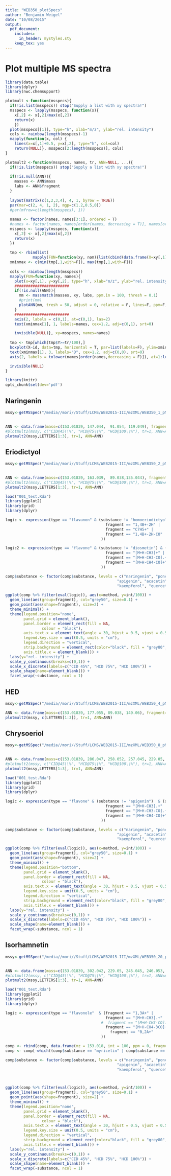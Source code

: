 ```yaml
---
title: "WEB350_plotSpecs"
author: "Benjamin Weigel"
date: "10/08/2015"
output:
  pdf_document:
    includes:
      in_header: mystyles.sty
    keep_tex: yes
---
```


# Plot multiple MS spectra #

```r
library(data.table)
library(dplyr)
library(nwc.chemsupport)
```

```r
plotmult <-function(msspecs){
  if(!is.list(msspecs)) stop("Supply a list with xy spectra!")
  msspecs <- lapply(msspecs, function(x){ 
    x[,2] <- x[,2]/max(x[,2])
    return(x)
    }) 
  plot(msspecs[[1]], type="h", xlab="m/z", ylab="rel. intensity")
  cols <- rainbow(length(msspecs)-1)
  mapply(function(x, col) {
    lines(x=x[,1]+0.5, y=x[,2], type="h", col=col)
    return(NULL)}, msspecs[2:length(msspecs)], cols)
}

plotmult2 <-function(msspecs, names, tr, ANN=NULL, ...){
  if(!is.list(msspecs)) stop("Supply a list with xy spectra!")
  
  if(!is.null(ANN)){
    masses <- ANN$mass
    labs <- ANN$fragment
  }
  
  layout(matrix(c(1,2,3,4), 4, 1, byrow = TRUE))
  par(mar=c(2, 4, 1, 2), mgp=c(1.2,0.5,0))
  #par(mfrow=c(length(msspecs), 1))
  
  names <- factor(names, names[3:1], ordered = T)
  #names <- factor(names, names[order(names, decreasing = T)], names[order(names, decreasing = T)], ordered = T)
  msspecs <- lapply(msspecs, function(x){ 
    x[,2] <- x[,2]/max(x[,2])
    return(x)
  }) 
 
  tmp <- rbindlist(
            mapply(FUN=function(xy, nom){list(cbind(data.frame(X=xy[,1], Y=xy[,2]/max(xy[,2])), id=nom))}, xy=msspecs, nom=names)) 
  xminmax <- c(min(tmp[,1,with=F]), max(tmp[,1,with=F]))
  
  cols <- rainbow(length(msspecs))
  mapply(FUN=function(xy, names){
    plot(x=xy[,1], y=xy[,2], type="h", xlab="m/z", ylab="rel. intensity", xlim=xminmax, yaxt="n", ...)
    ########################
    if(!is.null(ANN)){
      mm <- massmatch(masses, xy, labs, ppm.in = 100, thresh = 0.1)
      #print(mm)
      plotANN(mm, tresh = 50, adjust = 0, relative = F, lines=F, ppm=F, col="grey20", adj=c(0,0.5), srt=0)
    }
    ########################
    axis(2, labels = c(0,1), at=c(0,1), las=2)
    text(xminmax[1], 1, labels=names, cex=1.2, adj=c(0,1), srt=0)

    invisible(NULL)}, xy=msspecs, names=names)
  
  tmp <- tmp[which(tmp$Y>=tr/100),] 
  boxplot(X~id, data=tmp, horizontal = T, par=list(labels=F), ylim=xminmax, yaxt = "n",  ylab = "", xlab="m/z")
  text(xminmax[1], 3, labels="D", cex=1.2, adj=c(0,0), srt=0)
  axis(2, labels = tolower(names[order(names,decreasing = F)]), at=1:length(names), las=2)

  invisible(NULL)
}

```

```r
library(knitr)
opts_chunk$set(dev='pdf')
```

## Naringenin ##

```r
mssy<-getMSSpec("/media//mori//Stuff/LCMS/WEB2015-III/mzXML/WEB350_1_pMS2,HCD_273.mzXML", scan = c(3454,3459,3456))

  
ANN <- data.frame(mass=c(153.01839, 147.044,  91.054, 119.049), fragment=c("1,3A+", "1,4B+-2H", "C7H7+", "1,4B+-2H-CO"))
#plotmult2(mssy, c("CID@45\\%", "HCD@75\\%", "HCD@100\\%"), tr=1, ANN=ANN)
plotmult2(mssy,LETTERS[1:3], tr=1, ANN=ANN)
```


## Eriodictyol ##

```r
mssy<-getMSSpec("/media//mori//Stuff/LCMS/WEB2015-III/mzXML/WEB350_2_pMS2,HCD_289.mzXML", scan = c(3302,3303,3304))

  
ANN <- data.frame(mass=c(153.01839, 163.039,  89.038,135.044), fragment=c("1,3A+", "1,4B+-2H", "C7H5+","1,4B+-2H-CO"))
#plotmult2(mssy, c("CID@45\\%", "HCD@75\\%", "HCD@100\\%"), tr=1, ANN=ANN)
plotmult2(mssy,LETTERS[1:3], tr=1, ANN=ANN)

```

```r
load("001_test.Rda")
library(ggplot2)
library(grid)
library(dplyr)

logic <- expression(type == "flavanon" & (substance != "homoeriodictyol") & (fragment == "1,3A+" | 
                                            fragment == "1,4B+-2H" | 
                                            fragment == "C7H5+" | 
                                            fragment == "1,4B+-2H-CO" 
                                          ))

logic2 <- expression(type == "flavone" & (substance != "diosmetin") & (fragment == "1,3A+" | 
                                            fragment == "[M+H-CH3]+" | 
                                            fragment == "[M+H-CH3-CO].+" | 
                                            fragment == "[M+H-CH4-CO]+" 
                                          ))

comp$substance <- factor(comp$substance, levels = c("naringenin", "ponciretin",  "eriodictyol", "hesperetin", "homoeriodictyol",
                                                 "apigenin", "acacetin", "luteolin",  "diosmetin", "chrysoeriol",
                                                 "kaempferol", "quercetin", "myricetin", "kaempferide", "isorhamnetin"), ordered = T)

ggplot(comp %>% filter(eval(logic)), aes(x=method, y=int/100)) +
  geom_line(aes(group=fragment), col="grey50", size=0.1) + 
  geom_point(aes(shape=fragment), size=2) + 
  theme_minimal() +
  theme(legend.position="none", 
        panel.grid = element_blank(),
        panel.border = element_rect(fill = NA, 
                colour = "black"),
        axis.text.x = element_text(angle = 30, hjust = 0.5, vjust = 0.5),
        legend.key.size = unit(0.5, units = "cm"),
        legend.direction = "vertical",
        strip.background = element_rect(color="black", fill = "grey80", size=0.1),
        axis.title.x = element_blank()) +
  labs(y="rel. intensity") +
  scale_y_continuous(breaks=c(0,1)) +
  scale_x_discrete(labels=c("CID 45%", "HCD 75%", "HCD 100%")) +
  scale_shape(name=element_blank()) +
  facet_wrap(~substance, ncol = 1)
```

## HED ##

```r
mssy<-getMSSpec("/media//mori//Stuff/LCMS/WEB2015-III/mzXML/WEB350_4_pMS2,HCD_303.mzXML", scan = c(3486,3487,3488))

ANN <- data.frame(mass=c(153.01839, 177.055, 89.038, 149.06), fragment=c("1,3A+", "1,4B+-2H", "C7H5+", "1,4B+-2H-CO"))
plotmult2(mssy, c(LETTERS[1:3]), tr=1, ANN=ANN)
```

## Chrysoeriol ##

```r
mssy<-getMSSpec("/media//mori//Stuff/LCMS/WEB2015-III/mzXML/WEB350_8_pMS2,HCD_301.mzXML", scan = c(3478,3479,3480))

  
ANN <- data.frame(mass=c(153.01839, 286.047, 258.052, 257.045, 229.05, 203.034), fragment=c("1,3A+", "[M+H-CH3].+", "[M+H-CH3-CO].+","[M+H-CH4-CO]+","[M+H-CH4-2CO]+", "[M+H-CH4-2CO-C2H2]+"))
#plotmult2(mssy, c("CID@45\\%", "HCD@75\\%", "HCD@100\\%"), tr=1, ANN=ANN)
plotmult2(mssy,LETTERS[1:3], tr=1, ANN=ANN)

```

```r
load("001_test.Rda")
library(ggplot2)
library(grid)
library(dplyr)

logic <- expression(type == "flavone" & (substance != "apigenin")  & (substance != "luteolin") & (fragment == "1,3A+" | 
                                            fragment == "[M+H-CH3].+" | 
                                            fragment == "[M+H-CH3-CO].+" | 
                                            fragment == "[M+H-CH4-CO]+" 
                                          ))

comp$substance <- factor(comp$substance, levels = c("naringenin", "ponciretin",  "eriodictyol", "hesperetin", "homoeriodictyol",
                                                 "apigenin", "acacetin", "luteolin",  "diosmetin", "chrysoeriol",
                                                 "kaempferol", "quercetin", "myricetin", "kaempferide", "isorhamnetin"), ordered = T)

ggplot(comp %>% filter(eval(logic)), aes(x=method, y=int/100)) +
  geom_line(aes(group=fragment), col="grey50", size=0.1) + 
  geom_point(aes(shape=fragment), size=2) + 
  theme_minimal() +
  theme(legend.position="bottom", 
        panel.grid = element_blank(),
        panel.border = element_rect(fill = NA, 
                colour = "black"),
        axis.text.x = element_text(angle = 30, hjust = 0.5, vjust = 0.5),
        legend.key.size = unit(0.5, units = "cm"),
        legend.direction = "vertical",
        strip.background = element_rect(color="black", fill = "grey80", size=0.1),
        axis.title.x = element_blank()) +
  labs(y="rel. intensity") +
  scale_y_continuous(breaks=c(0,1)) +
  scale_x_discrete(labels=c("CID 45%", "HCD 75%", "HCD 100%")) +
  scale_shape(name=element_blank()) +
  facet_wrap(~substance, ncol = 1)
```

## Isorhamnetin ##

```r
mssy<-getMSSpec("/media//mori//Stuff/LCMS/WEB2015-III/mzXML/WEB350_20_pMS2,HCD_317.mzXML", scan = c(3498,3503,3500))

  
ANN <- data.frame(mass=c(153.01839, 302.042, 229.05, 245.045, 246.053, 137.023, 165.018), fragment=c("1,3A+", "[M+H-CH3].+", "[M+H-CH3OH-2CO]+","[M+H-CH4-2CO]+","[M+H-CH3-2CO].+", "0,2A+-CO", "0,2A+"))
#plotmult2(mssy, c("CID@45\\%", "HCD@75\\%", "HCD@100\\%"), tr=1, ANN=ANN)
plotmult2(mssy,LETTERS[1:3], tr=1, ANN=ANN)

```

```r
load("001_test.Rda")
library(ggplot2)
library(grid)
library(dplyr)

logic <- expression(type == "flavonole"  & (fragment == "1,3A+" | 
                                            fragment == "[M+H-CH3].+" | 
                                          #  fragment == "[M+H-CH3-CO].+" | 
                                            fragment == "[M+H-CH4-3CO]+" |
                                              fragment == "0,2A+"
                                          ))

comp <- rbind(comp, data.frame(mz = 153.018, int = 100, ppm = 0, fragment = "1,3A+", substance="kaempferol", method="HCD.75", type="flavonole"))
comp <- comp[-which((comp$substance == "myricetin" | comp$substance == "quercetin") & (comp$fragment == "[M+H-CH4-3CO]+")),]

comp$substance <- factor(comp$substance, levels = c("naringenin", "ponciretin",  "eriodictyol", "hesperetin", "homoeriodictyol",
                                                 "apigenin", "acacetin", "luteolin",  "diosmetin", "chrysoeriol",
                                                 "kaempferol", "quercetin", "myricetin", "kaempferide", "isorhamnetin"), ordered = T)



ggplot(comp %>% filter(eval(logic)), aes(x=method, y=int/100)) +
  geom_line(aes(group=fragment), col="grey50", size=0.1) + 
  geom_point(aes(shape=fragment), size=2) + 
  theme_minimal() +
  theme(legend.position="none", 
        panel.grid = element_blank(),
        panel.border = element_rect(fill = NA, 
                colour = "black"),
        axis.text.x = element_text(angle = 30, hjust = 0.5, vjust = 0.5),
        legend.key.size = unit(0.5, units = "cm"),
        legend.direction = "vertical",
        strip.background = element_rect(color="black", fill = "grey80", size=0.1),
        axis.title.x = element_blank()) +
  labs(y="rel. intensity") +
  scale_y_continuous(breaks=c(0,1)) +
  scale_x_discrete(labels=c("CID 45%", "HCD 75%", "HCD 100%")) +
  scale_shape(name=element_blank()) +
  facet_wrap(~substance, ncol = 1)
```